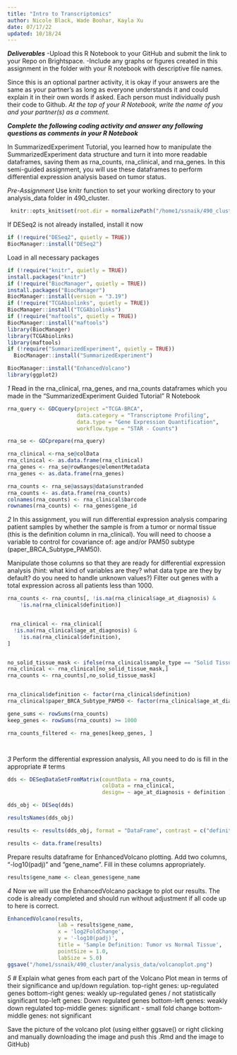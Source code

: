 ```yaml
---
title: "Intro to Transcriptomics"
author: Nicole Black, Wade Boohar, Kayla Xu
date: 07/17/22
updated: 10/18/24
---
```


***Deliverables***
-Upload this R Notebook to your GitHub and submit the link to your Repo on Brightspace.
-Include any graphs or figures created in this assignment in the folder with your R notebook with descriptive file names.

Since this is an optional partner activity, it is okay if your answers are the same as your partner’s as long as everyone understands it and could explain it in their own words if asked. Each person must individually push their code to Github. *At the top of your R Notebook, write the name of you and your partner(s) as a comment.*

***Complete the following coding activity and answer any following questions as comments in your R Notebook***

In SummarizedExperiment Tutorial, you learned how to manipulate the SummarizedExperiment data structure and turn it into more readable dataframes, saving them as rna_counts, rna_clinical, and rna_genes. In this semi-guided assignment, you will use these dataframes to perform differential expression analysis based on tumor status.

*Pre-Assignment*
Use knitr function to set your working directory to your analysis_data folder in 490_cluster.
```r
 knitr::opts_knit$set(root.dir = normalizePath("/home1/ssnaik/490_cluster/analysis_data"))

```

If DESeq2 is not already installed, install it now
```r
if (!require("DESeq2", quietly = TRUE))
BiocManager::install("DESeq2")
```

Load in all necessary packages
```r
if (!require("knitr", quietly = TRUE))
install.packages("knitr")
if (!require("BiocManager", quietly = TRUE))
install.packages("BiocManager")
BiocManager::install(version = "3.19")
if (!require("TCGAbiolinks", quietly = TRUE))
BiocManager::install("TCGAbiolinks")
if (!require("maftools", quietly = TRUE))
BiocManager::install("maftools")
library(BiocManager)
library(TCGAbiolinks)
library(maftools)
if (!require("SummarizedExperiment", quietly = TRUE))
  BiocManager::install("SummarizedExperiment")

BiocManager::install("EnhancedVolcano")
library(ggplot2)
```



*1*
Read in the rna_clinical, rna_genes, and rna_counts dataframes which you made in the "SummarizedExperiment Guided Tutorial" R Notebook

```r
rna_query <- GDCquery(project ="TCGA-BRCA",
                      data.category = "Transcriptome Profiling",
                      data.type = "Gene Expression Quantification",
                      workflow.type = "STAR - Counts")

rna_se <- GDCprepare(rna_query)

rna_clinical <-rna_se@colData
rna_clinical <- as.data.frame(rna_clinical)
rna_genes <- rna_se@rowRanges@elementMetadata
rna_genes <- as.data.frame(rna_genes)

rna_counts <- rna_se@assays@data$unstranded
rna_counts <- as.data.frame(rna_counts)
colnames(rna_counts) <- rna_clinical$barcode
rownames(rna_counts) <- rna_genes$gene_id

```


*2*
In this assignment, you will run differential expression analysis comparing patient samples by whether the sample is from a tumor or normal tissue (this is the definition column in rna_clinical). You will need to choose a variable to control for covariance of: age and/or PAM50 subtype (paper_BRCA_Subtype_PAM50). 

Manipulate those columns so that they are ready for differential expression analysis (hint: what kind of variables are they? what data type are they by default? do you need to handle unknown values?) Filter out genes with a total expression across all patients less than 1000.
```r

rna_counts <- rna_counts[, !is.na(rna_clinical$age_at_diagnosis) & 
    !is.na(rna_clinical$definition)]


 rna_clinical <- rna_clinical[ 
  !is.na(rna_clinical$age_at_diagnosis) & 
    !is.na(rna_clinical$definition), 
]


no_solid_tissue_mask <- ifelse(rna_clinical$sample_type == "Solid Tissue Normal",F,T)
rna_clinical <- rna_clinical[no_solid_tissue_mask,]
rna_counts <- rna_counts[,no_solid_tissue_mask]


rna_clinical$definition <- factor(rna_clinical$definition)
rna_clinical$paper_BRCA_Subtype_PAM50 <- factor(rna_clinical$age_at_diagnosis)

gene_sums <- rowSums(rna_counts)
keep_genes <- rowSums(rna_counts) >= 1000

rna_counts_filtered <- rna_genes[keep_genes, ]




```


*3*
Perform the differential expression analysis, All you need to do is fill in the appropriate # terms
```r
dds <- DESeqDataSetFromMatrix(countData = rna_counts,
                              colData = rna_clinical,
                              design= ~ age_at_diagnosis + definition )

dds_obj <- DESeq(dds)

resultsNames(dds_obj)

results <- results(dds_obj, format = "DataFrame", contrast = c("definition", "Primary solid Tumor" , "Metastatic"))

results <- data.frame(results)
```

Prepare results dataframe for EnhancedVolcano plotting. Add two columns, "-log10(padj)" and "gene_name". Fill in these columns appropriately.
```r
results$gene_name <- clean_genes$gene_name
```

*4*
Now we will use the EnhancedVolcano package to plot our results. The code is already completed and should run without adjustment if all code up to here is correct.
```r
EnhancedVolcano(results,
                lab = results$gene_name,
                x = 'log2FoldChange',
                y = '-log10(padj)',
                title = 'Sample Definition: Tumor vs Normal Tissue',
                pointSize = 1.0,
                labSize = 5.0)
ggsave("/home1/ssnaik/490_cluster/analysis_data/volcanoplot.png")
```

*5*
# Explain what genes from each part of the Volcano Plot mean in terms of their significance and up/down regulation. 
top-right genes: up-regulated genes
bottom-right genes: weakly up-regulated genes / not statistically significant
top-left genes: Down regulated genes
bottom-left genes: weakly down regulated 
top-middle genes: significant - small fold change
bottom-middle genes: not significant
 

Save the picture of the volcano plot (using either ggsave() or right clicking and manually downloading the image and push this .Rmd and the image to GitHub)
